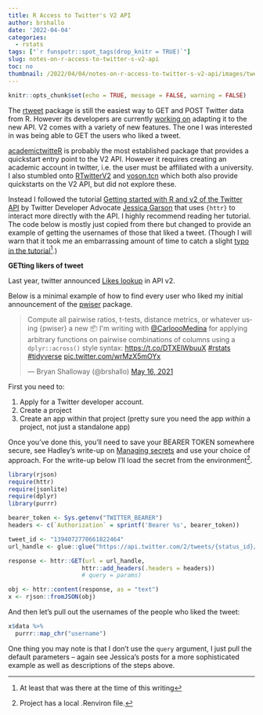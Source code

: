 ```yaml
---
title: R Access to Twitter's V2 API
author: brshallo
date: '2022-04-04'
categories:
  - rstats
tags: ["`r funspotr::spot_tags(drop_knitr = TRUE)`"]
slug: notes-on-r-access-to-twitter-s-v2-api
toc: no
thumbnail: /2022/04/04/notes-on-r-access-to-twitter-s-v2-api/images/tweet-tweet-unsplash.jpg
---
```


```r
knitr::opts_chunk$set(echo = TRUE, message = FALSE, warning = FALSE)
```


The [rtweet](https://github.com/ropensci/rtweet) package is still the easiest way to GET and POST Twitter data from R. However its developers are currently [working on](https://github.com/ropensci/rtweet/issues/445) adapting it to the new API. V2 comes with a variety of new features. The one I was interested in was being able to GET the users who liked a tweet.

[academictwitteR](https://github.com/cjbarrie/academictwitteR) is probably the most established package that provides a quickstart entry point to the V2 API. However it requires creating an academic account in twitter, i.e. the user must be affiliated with a university. I also stumbled onto [RTwitterV2](https://github.com/MaelKubli/RTwitterV2) and [voson.tcn](https://github.com/vosonlab/voson.tcn) which both also provide quickstarts on the V2 API, but did not explore these.

Instead I followed the tutorial [Getting started with R and v2 of the Twitter API](https://developer.twitter.com/en/docs/tutorials/getting-started-with-r-and-v2-of-the-twitter-api) by Twitter Developer Advocate [Jessica Garson](https://twitter.com/jessicagarson) that uses `{httr}` to interact more directly with the API. I highly recommend reading her tutorial. The code below is mostly just copied from there but changed to provide an example of getting the usernames of those that liked a tweet. (Though I will warn that it took me an embarrassing amount of time to catch a slight [typo in the tutorial](https://github.com/ropensci/rtweet/issues/445#issuecomment-1088084784)^[At least that was there at the time of this writing].)

**GETting likers of tweet**

Last year, twitter announced [Likes lookup](https://twittercommunity.com/t/announcing-twitter-api-v2-likes-lookup-and-blocks-lookup/154353) in API v2.

Below is a minimal example of how to find every user who liked my initial announcement of the [pwiser](https://github.com/brshallo/pwiser/) package. 

<blockquote class="twitter-tweet"><p lang="en" dir="ltr">Compute all pairwise ratios, t-tests, distance metrics, or whatever using {pwiser} a new 📦 I&#39;m writing with <a href="https://twitter.com/CarloooMedina?ref_src=twsrc%5Etfw">@CarloooMedina</a> for applying arbitrary functions on pairwise combinations of columns using a `dplyr::across()` style syntax: <a href="https://t.co/DTXElWbuuX">https://t.co/DTXElWbuuX</a> <a href="https://twitter.com/hashtag/rstats?src=hash&amp;ref_src=twsrc%5Etfw">#rstats</a> <a href="https://twitter.com/hashtag/tidyverse?src=hash&amp;ref_src=twsrc%5Etfw">#tidyverse</a> <a href="https://t.co/wrMzX5mOYx">pic.twitter.com/wrMzX5mOYx</a></p>&mdash; Bryan Shalloway (@brshallo) <a href="https://twitter.com/brshallo/status/1394072770661822464?ref_src=twsrc%5Etfw">May 16, 2021</a></blockquote> <script async src="https://platform.twitter.com/widgets.js" charset="utf-8"></script>

First you need to:

1. Apply for a Twitter developer account.
2. Create a project
3. Create an app within that project (pretty sure you need the app *within* a project, not just a standalone app)

Once you've done this, you'll need to save your BEARER TOKEN somewhere secure, see Hadley's write-up on [Managing secrets](https://cran.r-project.org/web/packages/httr/vignettes/secrets.html) and use your choice of approach. For the write-up below I'll load the secret from the environment^[Project has a local .Renviron file.].

```r
library(rjson)
require(httr)
require(jsonlite)
require(dplyr)
library(purrr)

bearer_token <- Sys.getenv("TWITTER_BEARER")
headers <- c(`Authorization` = sprintf('Bearer %s', bearer_token))

tweet_id <- "1394072770661822464"
url_handle <- glue::glue("https://api.twitter.com/2/tweets/{status_id}/liking_users", status_id = tweet_id)

response <- httr::GET(url = url_handle,
                     httr::add_headers(.headers = headers))
                     # query = params)

obj <- httr::content(response, as = "text")
x <- rjson::fromJSON(obj)
```

And then let's pull out the usernames of the people who liked the tweet:

```r
x$data %>% 
  purrr::map_chr("username")
```

One thing you may note is that I don't use the `query` argument, I just pull the default parameters -- again see Jessica's posts for a more sophisticated example as well as descriptions of the steps above.

